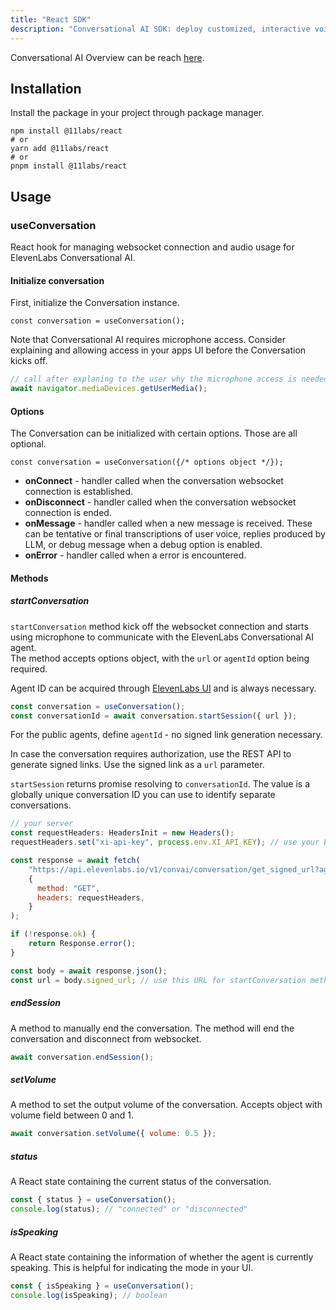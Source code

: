```yaml
---
title: "React SDK"
description: "Conversational AI SDK: deploy customized, interactive voice agents in minutes."
---
```


<Info>Conversational AI Overview can be reach [here](https://elevenlabs.io/docs/conversational-ai/overview).</Info>

## Installation

Install the package in your project through package manager.

```shell
npm install @11labs/react
# or
yarn add @11labs/react
# or
pnpm install @11labs/react
```

## Usage

### useConversation

React hook for managing websocket connection and audio usage for ElevenLabs Conversational AI.

#### Initialize conversation

First, initialize the Conversation instance.

```tsx
const conversation = useConversation();
```

Note that Conversational AI requires microphone access.
Consider explaining and allowing access in your apps UI before the Conversation kicks off. 

```js
// call after explaning to the user why the microphone access is needed
await navigator.mediaDevices.getUserMedia();
```

#### Options

The Conversation can be initialized with certain options. Those are all optional.

```tsx
const conversation = useConversation({/* options object */});
```

* **onConnect** - handler called when the conversation websocket connection is established.  
* **onDisconnect** - handler called when the conversation websocket connection is ended.
* **onMessage** - handler called when a new message is received. These can be tentative or final transcriptions of user voice, replies produced by LLM, or debug message when a debug option is enabled.
* **onError** - handler called when a error is encountered.

#### Methods

##### startConversation

`startConversation` method kick off the websocket connection and starts using microphone to communicate with the ElevenLabs Conversational AI agent.  
The method accepts options object, with the `url` or `agentId` option being required.

Agent ID can be acquired through [ElevenLabs UI](https://elevenlabs.io/app/conversational-ai) and is always necessary.

```js
const conversation = useConversation();
const conversationId = await conversation.startSession({ url });
```

For the public agents, define `agentId` - no signed link generation necessary.
 
In case the conversation requires authorization, use the REST API to generate signed links. Use the signed link as a `url` parameter.

`startSession` returns promise resolving to `conversationId`. The value is a globally unique conversation ID you can use to identify separate conversations.

```js
// your server
const requestHeaders: HeadersInit = new Headers();
requestHeaders.set("xi-api-key", process.env.XI_API_KEY); // use your ElevenLabs API key 

const response = await fetch(
    "https://api.elevenlabs.io/v1/convai/conversation/get_signed_url?agent_id={{agent id created through ElevenLabs UI}}",
    {
      method: "GET",
      headers: requestHeaders,
    }
);

if (!response.ok) {
    return Response.error();
}

const body = await response.json();
const url = body.signed_url; // use this URL for startConversation method.
```

##### endSession

A method to manually end the conversation. The method will end the conversation and disconnect from websocket.

```js
await conversation.endSession();
```

##### setVolume

A method to set the output volume of the conversation. Accepts object with volume field between 0 and 1.

```js
await conversation.setVolume({ volume: 0.5 });
```

##### status

A React state containing the current status of the conversation. 

```js
const { status } = useConversation();
console.log(status); // "connected" or "disconnected"
```

##### isSpeaking

A React state containing the information of whether the agent is currently speaking. 
This is helpful for indicating the mode in your UI. 

```js
const { isSpeaking } = useConversation();
console.log(isSpeaking); // boolean
```

